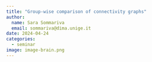 ```yaml
---
title: "Group-wise comparison of connectivity graphs"
author: 
  name: Sara Sommariva
  email: sommariva@dima.unige.it
date: 2024-04-24
categories:
  - seminar 
image: image-brain.png
---
```


